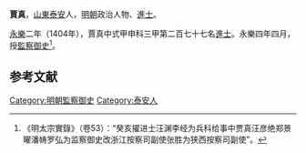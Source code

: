 '''賈真'''，[[山東|山東]][[泰安|泰安]]人，[[明朝|明朝]]政治人物、[[進士|進士]]。

[[永乐_(明朝)|永樂]]二年（1404年），賈真中式甲申科三甲第二百七十七名[[進士|進士]]。永樂四年四月，授[[監察御史|監察御史]]<ref>《明太宗實錄》（卷53）：“癸亥擢进士汪渊李经为兵科给事中贾真汪彦绝郑景曜潘帱罗弘为监察御史改浙江按察司副使张胜为狭西按察司副使”。</ref>。

==参考文献==
{{Reflist}}

{{明朝人物小作品}}
{{永樂二年甲申科殿試金榜}}

{{DEFAULTSORT:Jia賈}}
[[Category:明朝監察御史|Category:明朝監察御史]]
[[Category:泰安人|Category:泰安人]]